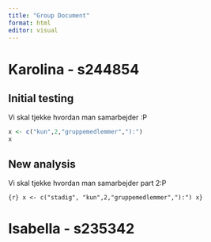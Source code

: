 ```yaml
---
title: "Group Document"
format: html
editor: visual
---
```


# Karolina - s244854

## Initial testing

Vi skal tjekke hvordan man samarbejder :P

```r
x <- c("kun",2,"gruppemedlemmer","):")
x
```

## New analysis

Vi skal tjekke hvordan man samarbejder part 2:P

```{r} x <- c("stadig", "kun",2,"gruppemedlemmer","):") x}
```

## 

# Isabella - s235342

# 
